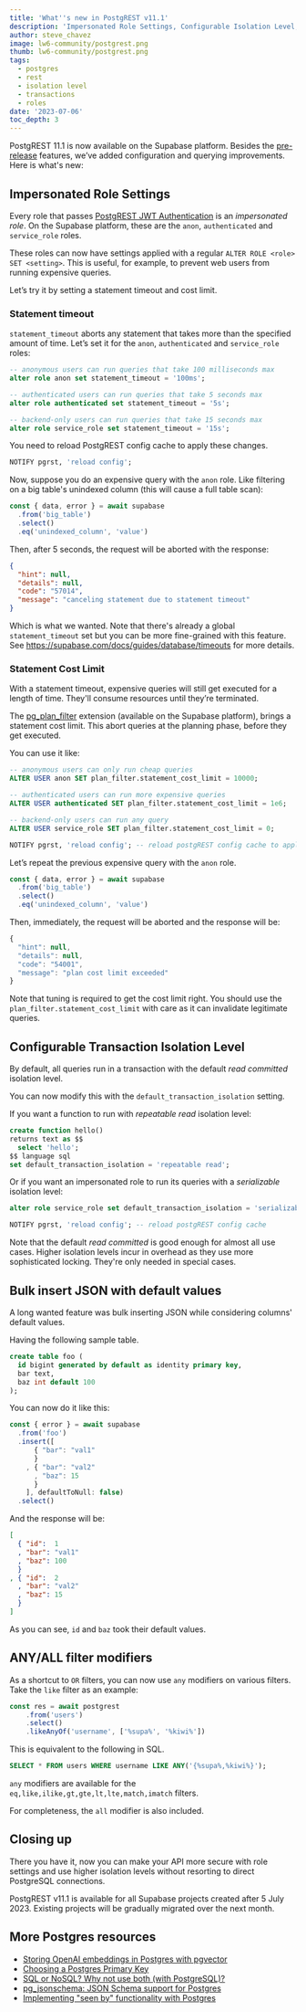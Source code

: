 ```yaml
---
title: 'What''s new in PostgREST v11.1'
description: 'Impersonated Role Settings, Configurable Isolation Level, improved Bulk Insert and more'
author: steve_chavez
image: lw6-community/postgrest.png
thumb: lw6-community/postgrest.png
tags:
  - postgres
  - rest
  - isolation level
  - transactions
  - roles
date: '2023-07-06'
toc_depth: 3
---
```


PostgREST 11.1 is now available on the Supabase platform. Besides the [pre-release](https://supabase.com/blog/postgrest-11-prerelease) features, we’ve added configuration and querying improvements. Here is what's new:

## Impersonated Role Settings

Every role that passes [PostgREST JWT Authentication](https://postgrest.org/en/stable/references/auth.html#jwt-based-user-impersonation) is an *impersonated role*. On the Supabase platform, these are the ``anon``, ``authenticated`` and ``service_role`` roles.

These roles can now have settings applied with a regular `ALTER ROLE <role> SET <setting>`. This is useful, for example, to prevent web users from running expensive queries.

Let’s try it by setting a statement timeout and cost limit.

### Statement timeout

`statement_timeout` aborts any statement that takes more than the specified amount of time. Let’s set it for the `anon`, `authenticated` and `service_role` roles:

```sql
-- anonymous users can run queries that take 100 milliseconds max
alter role anon set statement_timeout = '100ms';

-- authenticated users can run queries that take 5 seconds max
alter role authenticated set statement_timeout = '5s';

-- backend-only users can run queries that take 15 seconds max
alter role service_role set statement_timeout = '15s';
```

You need to reload PostgREST config cache to apply these changes.

```sql
NOTIFY pgrst, 'reload config';
```

Now, suppose you do an expensive query with the `anon` role. Like filtering on a big table's unindexed column (this will cause a full table scan):

```jsx
const { data, error } = await supabase
  .from('big_table')
  .select()
  .eq('unindexed_column', 'value')
```

Then, after 5 seconds, the request will be aborted with the response:

```json
{
  "hint": null,
  "details": null,
  "code": "57014",
  "message": "canceling statement due to statement timeout"
}
```

Which is what we wanted. Note that there's already a global ``statement_timeout`` set but you can be more fine-grained with this feature. See https://supabase.com/docs/guides/database/timeouts for more details.

### Statement Cost Limit

With a statement timeout, expensive queries will still get executed for a length of time. They'll consume resources until they’re terminated.

The [pg_plan_filter](https://github.com/pgexperts/pg_plan_filter) extension (available on the Supabase platform), brings a statement cost limit. This abort queries at the planning phase, before they get executed.

You can use it like:

```sql
-- anonymous users can only run cheap queries
ALTER USER anon SET plan_filter.statement_cost_limit = 10000;

-- authenticated users can run more expensive queries
ALTER USER authenticated SET plan_filter.statement_cost_limit = 1e6;

-- backend-only users can run any query
ALTER USER service_role SET plan_filter.statement_cost_limit = 0;

NOTIFY pgrst, 'reload config'; -- reload postgREST config cache to apply changes
```

Let’s repeat the previous expensive query with the `anon` role.

```jsx
const { data, error } = await supabase
  .from('big_table')
  .select()
  .eq('unindexed_column', 'value')
```

Then, immediately, the request will be aborted and the response will be:

```jsx
{
  "hint": null,
  "details": null,
  "code": "54001",
  "message": "plan cost limit exceeded"
}
```

Note that tuning is required to get the cost limit right. You should use the `plan_filter.statement_cost_limit` with care as it can invalidate legitimate queries.

## Configurable Transaction Isolation Level

By default, all queries run in a transaction with the default *read committed* isolation level.

You can now modify this with the `default_transaction_isolation` setting.

If you want a function to run with *repeatable read* isolation level:

```sql
create function hello()
returns text as $$
  select 'hello';
$$ language sql
set default_transaction_isolation = 'repeatable read';
```

Or if you want an impersonated role to run its queries with a *serializable* isolation level:

```sql
alter role service_role set default_transaction_isolation = 'serializable';

NOTIFY pgrst, 'reload config'; -- reload postgREST config cache
```

Note that the default *read committed* is good enough for almost all use cases. Higher isolation levels incur in overhead as they use more sophisticated locking. They're only needed in special cases.

## Bulk insert JSON with default values

A long wanted feature was bulk inserting JSON while considering columns' default values.

Having the following sample table.

```sql
create table foo (
  id bigint generated by default as identity primary key,
  bar text,
  baz int default 100
);
```

You can now do it like this:

```jsx
const { error } = await supabase
  .from('foo')
  .insert([
	  { "bar": "val1"
	  }
	, { "bar": "val2"
	  , "baz": 15
	  }
	], defaultToNull: false)
  .select()
```

And the response will be:

```json
[
  { "id":  1
  , "bar": "val1"
  , "baz": 100
  }
, { "id":  2
  , "bar": "val2"
  , "baz": 15
  }
]
```

As you can see, `id` and `baz` took their default values.

## ANY/ALL filter modifiers

As a shortcut to `OR` filters, you can now use `any` modifiers on various filters. Take the `like` filter as an example:

```jsx
const res = await postgrest
    .from('users')
    .select()
    .likeAnyOf('username', ['%supa%', '%kiwi%'])
```

This is equivalent to the following in SQL.

```sql
SELECT * FROM users WHERE username LIKE ANY('{%supa%,%kiwi%}');
```

`any` modifiers are available for the `eq,like,ilike,gt,gte,lt,lte,match,imatch` filters.

For completeness, the `all` modifier is also included.

## Closing up

There you have it, now you can make your API more secure with role settings and use higher isolation levels without resorting to direct PostgreSQL connections.

PostgREST v11.1 is available for all Supabase projects created after 5 July 2023. Existing projects will be gradually migrated over the next month.

## More Postgres resources

- [Storing OpenAI embeddings in Postgres with pgvector](https://supabase.com/blog/openai-embeddings-postgres-vector)
- [Choosing a Postgres Primary Key](https://supabase.com/blog/choosing-a-postgres-primary-key)
- [SQL or NoSQL? Why not use both (with PostgreSQL)?](https://supabase.com/blog/sql-or-nosql-both-with-postgresql)
- [pg_jsonschema: JSON Schema support for Postgres](https://supabase.com/blog/pg-jsonschema-a-postgres-extension-for-json-validation)
- [Implementing "seen by" functionality with Postgres](https://supabase.com/blog/seen-by-in-postgresql)
